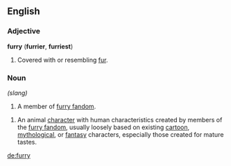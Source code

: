 ==English==

===Adjective===
'''furry''' ('''furrier''', '''furriest''')
# Covered with or resembling [[fur]].

===Noun=== {{wikipedia}}

''(slang)''
# A member of [[furry fandom]].

# An animal [[character]] with human characteristics created by members of the [[furry fandom]], usually loosely based on existing [[cartoon]], [[mythological]], or [[fantasy]] characters, especially those created for mature tastes.

[[de:furry]]